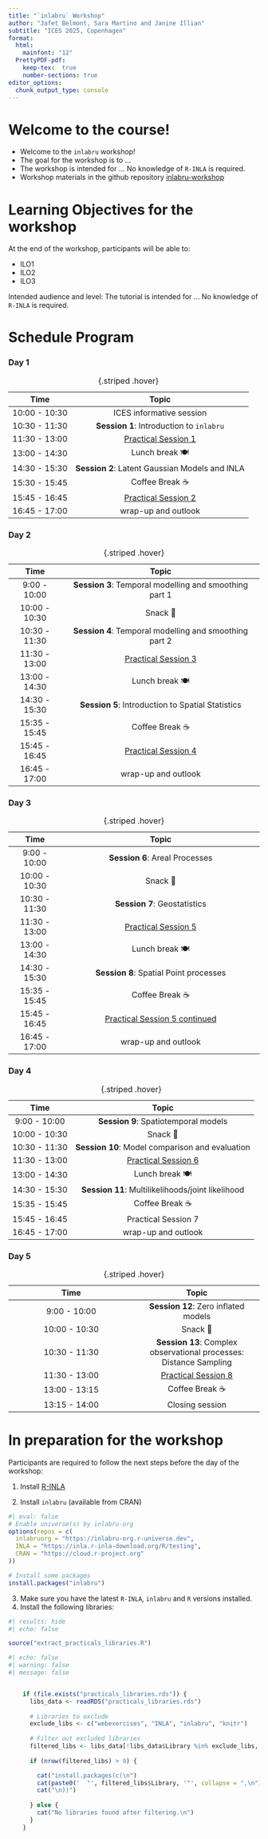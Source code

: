 ```yaml
---
title: "`inlabru` Workshop"
author: "Jafet Belmont, Sara Martino and Janine Illian"
subtitle: "ICES 2025, Copenhagen"
format: 
  html:
    mainfont: "12"
  PrettyPDF-pdf:
    keep-tex:  true
    number-sections: true
editor_options: 
  chunk_output_type: console
---
```


# Welcome to the course!

-   Welcome to the `inlabru` workshop!
-   The goal for the workshop is to ...
-   The workshop is intended for ... No knowledge of `R-INLA` is required.
-   Workshop materials in the github repository [inlabru-workshop](https://github.com/Ecol-Stats/inlabru_workshop/tree/main/docs/copenague)

# Learning Objectives for the workshop

At the end of the workshop, participants will be able to:

-   ILO1
-   ILO2
-   ILO3

Intended audience and level: The tutorial is intended for ... No knowledge of `R-INLA` is required.

# Schedule Program {#schedule-tabs}

::: panel-tabset
### Day 1

|     Time      |                     Topic                      |
|:-------------:|:----------------------------------------------:|
| 10:00 - 10:30 |            ICES informative session            |
| 10:30 - 11:30 |    **Session 1**: Introduction to `inlabru`    |
| 11:30 - 13:00 |   [Practical Session 1](day1_practical.qmd)    |
| 13:00 - 14:30 |                 Lunch break 🍽️                 |
| 14:30 - 15:30 | **Session 2**: Latent Gaussian Models and INLA |
| 15:30 - 15:45 |                Coffee Break ☕                 |
| 15:45 - 16:45 |  [Practical Session 2](day1_practical_2.qmd)   |
| 16:45 - 17:00 |              wrap-up and outlook               |

: {.striped .hover}

### Day 2

|     Time      |                         Topic                          |
|:-------------:|:------------------------------------------------------:|
| 9:00 - 10:00  | **Session 3**: Temporal modelling and smoothing part 1 |
| 10:00 - 10:30 |                        Snack 🥙                        |
| 10:30 - 11:30 | **Session 4**: Temporal modelling and smoothing part 2 |
| 11:30 - 13:00 |      [Practical Session 3](day2_practical_3.qmd)       |
| 13:00 - 14:30 |                     Lunch break 🍽️                     |
| 14:30 - 15:30 |   **Session 5**: Introduction to Spatial Statistics    |
| 15:35 - 15:45 |                    Coffee Break ☕                     |
| 15:45 - 16:45 |      [Practical Session 4](day2_practical_4.qmd)       |
| 16:45 - 17:00 |                  wrap-up and outlook                   |

: {.striped .hover}

### Day 3

|     Time      |                         Topic                         |
|:-------------:|:-----------------------------------------------------:|
| 9:00 - 10:00  |            **Session 6**: Areal Processes             |
| 10:00 - 10:30 |                       Snack 🥙                        |
| 10:30 - 11:30 |             **Session 7**: Geostatistics              |
| 11:30 - 13:00 |      [Practical Session 5](day3_practical_5.qmd)      |
| 13:00 - 14:30 |                    Lunch break 🍽️                     |
| 14:30 - 15:30 |        **Session 8**: Spatial Point processes         |
| 15:35 - 15:45 |                    Coffee Break ☕                    |
| 15:45 - 16:45 | [Practical Session 5 continued](day3_practical_5.qmd) |
| 16:45 - 17:00 |                  wrap-up and outlook                  |

: {.striped .hover}

### Day 4

|     Time      |                       Topic                       |
|:-------------:|:-------------------------------------------------:|
| 9:00 - 10:00  |       **Session 9**: Spatiotemporal models        |
| 10:00 - 10:30 |                     Snack 🥙                      |
| 10:30 - 11:30 |  **Session 10**: Model comparison and evaluation  |
| 11:30 - 13:00 |   [Practical Session 6](day4_practical_6.qmd)     |
| 13:00 - 14:30 |                  Lunch break 🍽️                   |
| 14:30 - 15:30 | **Session 11**: Multilikelihoods/joint likelihood |
| 15:35 - 15:45 |                  Coffee Break ☕                  |
| 15:45 - 16:45 |                Practical Session 7                |
| 16:45 - 17:00 |                wrap-up and outlook                |

: {.striped .hover}

### Day 5

| Time | Topic |
|:----------------------------------:|:----------------------------------:|
| 9:00 - 10:00 | **Session 12**: Zero inflated models |
| 10:00 - 10:30 | Snack 🥙 |
| 10:30 - 11:30 | **Session 13**: Complex observational processes: Distance Sampling |
| 11:30 - 13:00 | [Practical Session 8](day5_practical_8.qmd) |
| 13:00 - 13:15 | Coffee Break ☕ |
| 13:15 - 14:00 | Closing session |

: {.striped .hover}
:::

\clearpage

# In preparation for the workshop

Participants are required to follow the next steps before the day of the workshop:

1.  Install [R-INLA](https://www.r-inla.org/download-install)

2.  Install `inlabru` (available from CRAN)

```r
#| eval: false
# Enable universe(s) by inlabru-org
options(repos = c(
  inlabruorg = "https://inlabru-org.r-universe.dev",
  INLA = "https://inla.r-inla-download.org/R/testing",
  CRAN = "https://cloud.r-project.org"
))

# Install some packages
install.packages("inlabru")
```

3.  Make sure you have the latest `R-INLA`, `inlabru` and `R` versions installed.
4.  Install the following libraries:

```r
#| results: hide
#| echo: false

source("extract_practicals_libraries.R")

```

```r
#| echo: false
#| warning: false
#| message: false


    if (file.exists("practicals_libraries.rds")) {
      libs_data <- readRDS("practicals_libraries.rds")
      
      # Libraries to exclude
      exclude_libs <- c("webexercises", "INLA", "inlabru", "knitr")
      
      # Filter out excluded libraries
      filtered_libs <- libs_data[!libs_data$Library %in% exclude_libs, ]
      
      if (nrow(filtered_libs) > 0) {

        cat("install.packages(c(\n")
        cat(paste0('  "', filtered_libs$Library, '"', collapse = ",\n"))
        cat("\n))")
        
      } else {
        cat("No libraries found after filtering.\n")
      }
    }
```
